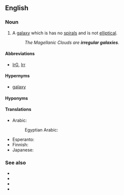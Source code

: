 ==English==

===Noun===
{{wikipedia}}
{{en-noun|irregular galaxies}}

# {{lb|en|astronomy}} A [[galaxy]] which is has no [[spiral]]s and is not [[elliptical]].
#: ''The Magellanic Clouds are '''irregular galaxies'''.''

====Abbreviations====
* [[IrG]], [[Irr]]

====Hypernyms====
* [[galaxy]]

====Hyponyms====
{{col2|en
|barred irregular galaxy
|dwarf irregular galaxy}}

====Translations====
{{trans-top|galaxy which has no spiral and is not elliptical}}
* Arabic: {{t|ar|مَجَرَة غَيْر مُنْتَظِمَة|f|tr=majara ḡayr muntaẓima}}
*: Egyptian Arabic: {{t|arz|مجرة غير منتظمة|f|tr=magara ğayr muntaẓima|sc=Arab}}
{{trans-mid}}
* Esperanto: {{t|eo|malregula galaksio}}
* Finnish: {{t|fi|[[epäsäännöllinen]] [[galaksi]]}}
* Japanese: {{t|ja|不規則銀河|tr=fukisokuginga}}
{{trans-bottom}}

===See also===
* {{l|en|elliptical galaxy}}
* {{l|en|lenticular galaxy}}
* {{l|en|spiral galaxy}}
* {{l|en|barred spiral galaxy}}